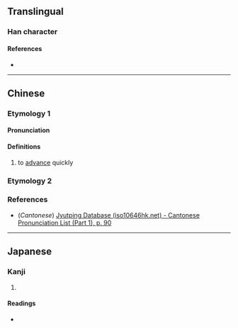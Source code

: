 {{also|本}}
{{character info}}
==Translingual==

===Han character===
{{Han char|rn=37|rad=大|as=02|sn=5|four=|canj=KJ|ids=⿱大十}}

====References====
* {{Han ref|kx=0249.100|dkj=05845|dj=0509.010|hdz=10524.040|uh=5932|ud=22834}}

----

==Chinese==
{{zh-forms|alt=夵,𠦂,𠦍}}

===Etymology 1===

====Pronunciation====
{{zh-pron
|m=tāo
|c=tou1
|mc=y
|oc=y
|ma=
|cat=v
}}

====Definitions====
{{zh-hanzi}}

# {{zh-o}} to [[advance]] quickly {{gl|literally, "advance like ten people put together"}}

===Etymology 2===
{{zh-see|本|v}}

===References===
* (''Cantonese'') [http://www.iso10646hk.net/jp/document/download.jsp Jyutping Database (iso10646hk.net) - Cantonese Pronunciation List (Part 1), p. 90]

----

==Japanese==

===Kanji===
{{ja-kanji|grade=|rs=大02}}

# {{rfdef|ja|sort=大02}}

====Readings====
* {{ja-readings|on=[[とう]] (tō), [[ほん]] (hon)|kun=[[すすむ]] (susumu)}}